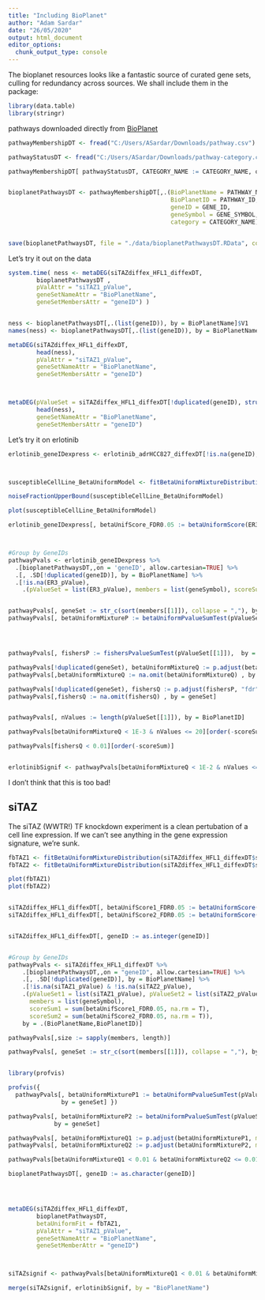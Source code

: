 ```yaml
---
title: "Including BioPlanet"
author: "Adam Sardar"
date: "26/05/2020"
output: html_document
editor_options: 
  chunk_output_type: console
---
```


The bioplanet resources looks like a fantastic source of curated gene sets, culling for redundancy across sources. We shall
include them in the package:

```r

library(data.table)
library(stringr)

```

pathways downloaded directly from [BioPlanet](https://tripod.nih.gov/bioplanet/)

```r

pathwayMembershipDT <- fread("C:/Users/ASardar/Downloads/pathway.csv")

pathwayStatusDT <- fread("C:/Users/ASardar/Downloads/pathway-category.csv")

pathwayMembershipDT[ pathwayStatusDT, CATEGORY_NAME := CATEGORY_NAME, on = .(PATHWAY_ID == PATHWAY_ID)]


bioplanetPathwaysDT <- pathwayMembershipDT[,.(BioPlanetName = PATHWAY_NAME,
                                              BioPlanetID = PATHWAY_ID,
                                              geneID = GENE_ID,
                                              geneSymbol = GENE_SYMBOL,
                                              category = CATEGORY_NAME)]


save(bioplanetPathwaysDT, file = "./data/bioplanetPathwaysDT.RData", compress = "xz")

```


Let's try it out on the data


```r

system.time( ness <- metaDEG(siTAZdiffex_HFL1_diffexDT,
        bioplanetPathwaysDT ,
        pValAttr = "siTAZ1_pValue",
        geneSetNameAttr = "BioPlanetName",
        geneSetMembersAttr = "geneID") )


ness <- bioplanetPathwaysDT[,.(list(geneID)), by = BioPlanetName]$V1
names(ness) <- bioplanetPathwaysDT[,.(list(geneID)), by = BioPlanetName][, BioPlanetName]

metaDEG(siTAZdiffex_HFL1_diffexDT,
        head(ness),
        pValAttr = "siTAZ1_pValue",
        geneSetNameAttr = "BioPlanetName",
        geneSetMembersAttr = "geneID")



metaDEG(pValueSet = siTAZdiffex_HFL1_diffexDT[!duplicated(geneID), structure(siTAZ1_pValue, names = geneID)],
        head(ness),
        geneSetNameAttr = "BioPlanetName",
        geneSetMembersAttr = "geneID")


```



Let's try it on erlotinib

```r


erlotinib_geneIDexpress <- erlotinib_adrHCC827_diffexDT[!is.na(geneID), .SD[ER3_pValue == min(ER3_pValue, na.rm = T)][1] , by = geneID]



susceptibleCellLine_BetaUniformModel <- fitBetaUniformMixtureDistribution(erlotinib_geneIDexpress$ER3_pValue)

noiseFractionUpperBound(susceptibleCellLine_BetaUniformModel)

plot(susceptibleCellLine_BetaUniformModel)

erlotinib_geneIDexpress[, betaUnifScore_FDR0.05 := betaUniformScore(ER3_pValue, susceptibleCellLine_BetaUniformModel, FDR = 0.05)]



#Group by GeneIDs
pathwayPvals <- erlotinib_geneIDexpress %>% 
  .[bioplanetPathwaysDT,,on = 'geneID', allow.cartesian=TRUE] %>%
  .[, .SD[!duplicated(geneID)], by = BioPlanetName] %>%
  .[!is.na(ER3_pValue),
    .(pValueSet = list(ER3_pValue), members = list(geneSymbol), scoreSum = sum(betaUnifScore_FDR0.05, na.rm = T)), by = .(BioPlanetName,BioPlanetID)]


pathwayPvals[, geneSet := str_c(sort(members[[1]]), collapse = ","), by = BioPlanetName] #Ensure that we don't test a set of genes more than once and inflate the number of tests conducted
pathwayPvals[, betaUniformMixtureP := betaUniformPvalueSumTest(pValueSet[[1]], susceptibleCellLine_BetaUniformModel),  by = geneSet]




pathwayPvals[, fishersP := fishersPvalueSumTest(pValueSet[[1]]),  by = geneSet]

pathwayPvals[!duplicated(geneSet), betaUniformMixtureQ := p.adjust(betaUniformMixtureP, "fdr")]
pathwayPvals[,betaUniformMixtureQ := na.omit(betaUniformMixtureQ) , by = geneSet]

pathwayPvals[!duplicated(geneSet), fishersQ := p.adjust(fishersP, "fdr")]
pathwayPvals[,fishersQ := na.omit(fishersQ) , by = geneSet]


pathwayPvals[, nValues := length(pValueSet[[1]]), by = BioPlanetID]

pathwayPvals[betaUniformMixtureQ < 1E-3 & nValues <= 20][order(-scoreSum)]

pathwayPvals[fishersQ < 0.01][order(-scoreSum)]


erlotinibSignif <- pathwayPvals[betaUniformMixtureQ < 1E-2 & nValues <= 30][order(-scoreSum)]
```

I don't think that this is too bad!

## siTAZ

The siTAZ (WWTR!) TF knockdown experiment is a clean pertubation of a cell line expression. If we can't see anything in the gene expression signature, we're sunk.


```r

fbTAZ1 <- fitBetaUniformMixtureDistribution(siTAZdiffex_HFL1_diffexDT$siTAZ1_pValue)
fbTAZ2 <- fitBetaUniformMixtureDistribution(siTAZdiffex_HFL1_diffexDT$siTAZ2_pValue)

plot(fbTAZ1)
plot(fbTAZ2)


siTAZdiffex_HFL1_diffexDT[, betaUnifScore1_FDR0.05 := betaUniformScore(siTAZ1_pValue, fbTAZ1, FDR = 0.05)]
siTAZdiffex_HFL1_diffexDT[, betaUnifScore2_FDR0.05 := betaUniformScore(siTAZ2_pValue, fbTAZ2, FDR = 0.05)]


siTAZdiffex_HFL1_diffexDT[, geneID := as.integer(geneID)]


#Group by GeneIDs
pathwayPvals <- siTAZdiffex_HFL1_diffexDT %>% 
    .[bioplanetPathwaysDT,,on = "geneID", allow.cartesian=TRUE] %>% 
    .[, .SD[!duplicated(geneID)], by = BioPlanetName] %>%
    .[!is.na(siTAZ1_pValue) & !is.na(siTAZ2_pValue),
    .(pValueSet1 = list(siTAZ1_pValue), pValueSet2 = list(siTAZ2_pValue),
      members = list(geneSymbol),
      scoreSum1 = sum(betaUnifScore1_FDR0.05, na.rm = T),
      scoreSum2 = sum(betaUnifScore2_FDR0.05, na.rm = T)),
    by = .(BioPlanetName,BioPlanetID)]

pathwayPvals[,size := sapply(members, length)]

pathwayPvals[, geneSet := str_c(sort(members[[1]]), collapse = ","), by = BioPlanetName] #Ensure that we don't test a set of genes more than once and inflate the number of tests conducted


library(profvis)

profvis({
  pathwayPvals[, betaUniformMixtureP1 := betaUniformPvalueSumTest(pValueSet1[[1]], fbTAZ1),
               by = geneSet] })

pathwayPvals[, betaUniformMixtureP2 := betaUniformPvalueSumTest(pValueSet2[[1]], fbTAZ1),
             by = geneSet]

pathwayPvals[, betaUniformMixtureQ1 := p.adjust(betaUniformMixtureP1, method = "fdr")]
pathwayPvals[, betaUniformMixtureQ2 := p.adjust(betaUniformMixtureP2, method = "fdr")]

pathwayPvals[betaUniformMixtureQ1 < 0.01 & betaUniformMixtureQ2 <= 0.01 & size < 20]

bioplanetPathwaysDT[, geneID := as.character(geneID)]




metaDEG(siTAZdiffex_HFL1_diffexDT,
        bioplanetPathwaysDT,
        betaUniformFit = fbTAZ1,
        pValAttr = "siTAZ1_pValue",
        geneSetNameAttr = "BioPlanetName",
        geneSetMemberAttr = "geneID")



siTAZsignif <- pathwayPvals[betaUniformMixtureQ1 < 0.01 & betaUniformMixtureQ2 <= 0.01 & size < 30][order(-scoreSum1)]

merge(siTAZsignif, erlotinibSignif, by = "BioPlanetName")

```
